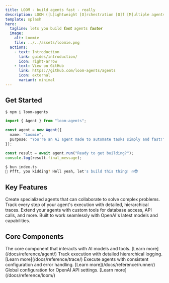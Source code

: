 ```yaml
---
title: LOOM - build agents fast - really
description: LOOM ([L]ightweight [O]rchestration [O]f [M]ultiple agents) is an AI Agent orchestration toolkit.
template: splash
hero:
  tagline: lets you build 𝙛𝙖𝙨𝙩 agents 𝙛𝙖𝙨𝙩𝙚𝙧
  image:
    alt: Loomie
    file: ../../assets/loomie.png
  actions:
    - text: Introduction
      link: guides/introduction/
      icon: right-arrow
    - text: View on GitHub
      link: https://github.com/loom-agents/agents
      icon: external
      variant: minimal
---
```


## Get Started

```bash
$ npm i loom-agents
```

```typescript
import { Agent } from "loom-agents";

const agent = new Agent({
  name: "Loomie",
  purpose: "You're an AI agent made to automate tasks simply and fast!",
});

const result = await agent.run("Ready to get building?");
console.log(result.final_message);
```

```bash
$ bun index.ts
🚀 Pfft, you kidding? Hell yeah, let's build this thing! 🔥😎
```


## Key Features

<CardGrid stagger>
  <Card title="Hierarchical Agent Structure" icon="setting">
    Create specialized agents that can collaborate to solve complex problems.
  </Card>
  <Card title="Advanced Tracing" icon="document">
    Track every step of your agent's execution with detailed, hierarchical
    traces.
  </Card>
  <Card title="Tool Integration" icon="puzzle">
    Extend your agents with custom tools for database access, API calls, and
    more.
  </Card>
  <Card title="OpenAI Compatible" icon="open-book">
    Built to work seamlessly with OpenAI's latest models and capabilities.
  </Card>
</CardGrid>

## Core Components

<CardGrid>
  <Card title="Agent" icon="seti:typescript">
    The core component that interacts with AI models and tools. [Learn
    more](/docs/reference/agent/)
  </Card>
  <Card title="Trace" icon="document">
    Track execution with detailed hierarchical logging. [Learn
    more](/docs/reference/trace/)
  </Card>
  <Card title="Runner" icon="rocket">
    Execute agents with consistent configuration and error handling. [Learn
    more](/docs/reference/runner/)
  </Card>
  <Card title="Loom" icon="setting">
    Global configuration for OpenAI API settings. [Learn
    more](/docs/reference/loom/)
  </Card>
</CardGrid>
